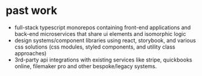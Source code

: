 # past work

- full-stack typescript monorepos containing front-end applications and back-end microservices that share ui elements and isomorphic logic
- design systems/component libraries using react, storybook, and various css solutions (css modules, styled components, and utility class approaches)
- 3rd-party api integrations with existing services like stripe, quickbooks online, filemaker pro and other bespoke/legacy systems.
